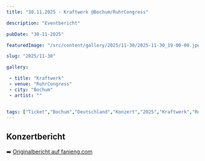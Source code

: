 ```yaml
---
title: "30.11.2025 - Kraftwerk @Bochum/RuhrCongress"

description: "Eventbericht"

pubDate: "30-11-2025"

featuredImage: "/src/content/gallery/2025/11-30/2025-11-30_19-00-00.jpg"

slug: "2025/11-30"

gallery:

 - title: "Kraftwerk"
 - venue: "RuhrCongress"
 - city: "Bochum"
 - artist: ""


tags: ["Ticket","Bochum","Deutschland","Konzert","2025","Kraftwerk","RuhrCongress","Multimedia Tour 2025"]
---
```

## Konzertbericht
➡️ [Originalbericht auf fanieng.com](https://fanieng.com/2025/11-30/30-11-2025-kraftwerk-bochum-ruhrcongress)
